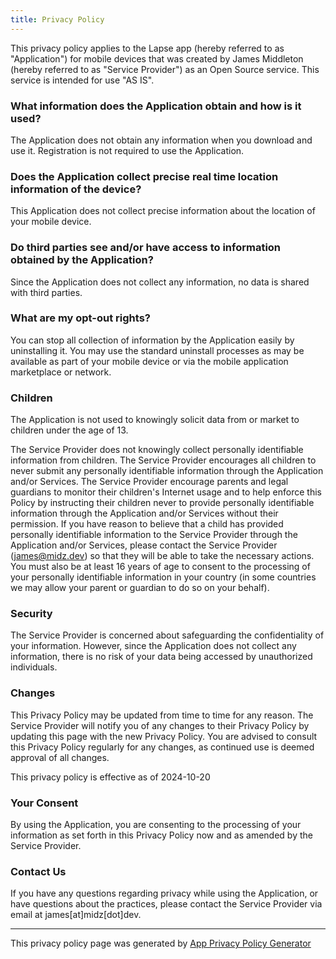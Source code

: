 ```yaml
---
title: Privacy Policy
---
```


This privacy policy applies to the Lapse app (hereby referred to as "Application") for mobile devices that was created by James Middleton (hereby referred to as "Service Provider") as an Open Source service. This service is intended for use "AS IS".

### What information does the Application obtain and how is it used?

The Application does not obtain any information when you download and use it. Registration is not required to use the Application.

### Does the Application collect precise real time location information of the device?

This Application does not collect precise information about the location of your mobile device.

### Do third parties see and/or have access to information obtained by the Application?

Since the Application does not collect any information, no data is shared with third parties.

### What are my opt-out rights?

You can stop all collection of information by the Application easily by uninstalling it. You may use the standard uninstall processes as may be available as part of your mobile device or via the mobile application marketplace or network.

### Children

The Application is not used to knowingly solicit data from or market to children under the age of 13.

The Service Provider does not knowingly collect personally identifiable information from children. The Service Provider encourages all children to never submit any personally identifiable information through the Application and/or Services. The Service Provider encourage parents and legal guardians to monitor their children's Internet usage and to help enforce this Policy by instructing their children never to provide personally identifiable information through the Application and/or Services without their permission. If you have reason to believe that a child has provided personally identifiable information to the Service Provider through the Application and/or Services, please contact the Service Provider (james@midz.dev) so that they will be able to take the necessary actions. You must also be at least 16 years of age to consent to the processing of your personally identifiable information in your country (in some countries we may allow your parent or guardian to do so on your behalf).

### Security

The Service Provider is concerned about safeguarding the confidentiality of your information. However, since the Application does not collect any information, there is no risk of your data being accessed by unauthorized individuals.

### Changes

This Privacy Policy may be updated from time to time for any reason. The Service Provider will notify you of any changes to their Privacy Policy by updating this page with the new Privacy Policy. You are advised to consult this Privacy Policy regularly for any changes, as continued use is deemed approval of all changes.

This privacy policy is effective as of 2024-10-20

### Your Consent

By using the Application, you are consenting to the processing of your information as set forth in this Privacy Policy now and as amended by the Service Provider.

### Contact Us

If you have any questions regarding privacy while using the Application, or have questions about the practices, please contact the Service Provider via email at james[at]midz[dot]dev.

---

This privacy policy page was generated by [App Privacy Policy Generator](https://app-privacy-policy-generator.nisrulz.com/)
